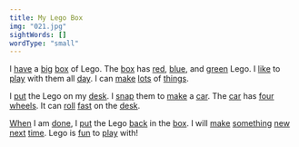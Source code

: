 ```yaml
---
title: My Lego Box
img: "021.jpg"
sightWords: []
wordType: "small"
---
```


I <u>have</u> a <u>big</u> <u>box</u> of Lego. The <u>box</u> has <u>red</u>, <u>blue</u>, and <u>green</u> Lego. I <u>like</u> to <u>play</u> with them all <u>day</u>. I can <u>make</u> <u>lots</u> of <u>things</u>.

I <u>put</u> the Lego on my <u>desk</u>. I <u>snap</u> them to <u>make</u> a <u>car</u>. The <u>car</u> has <u>four</u> <u>wheels</u>. It can <u>roll</u> <u>fast</u> on the <u>desk</u>.

<u>When</u> I am <u>done</u>, I <u>put</u> the Lego <u>back</u> in the <u>box</u>. I will <u>make</u> <u>something</u> <u>new</u> <u>next</u> <u>time</u>. Lego is <u>fun</u> to <u>play</u> with!